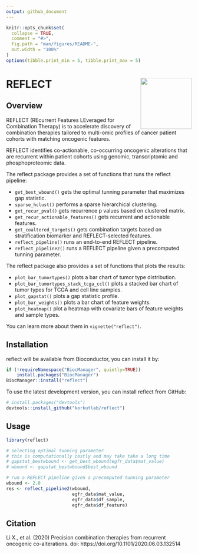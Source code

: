```yaml
---
output: github_document
---
```


<!-- README.md is generated from README.Rmd. Please edit that file -->

```r
knitr::opts_chunk$set(
  collapse = TRUE,
  comment = "#>",
  fig.path = "man/figures/README-",
  out.width = "100%"
)
options(tibble.print_min = 5, tibble.print_max = 5)
```

# REFLECT <a href='https://bioinformatics.mdanderson.org/reflect/'><img src='man/figures/logo_200px.png' align="right" height="139" /></a>

## Overview

REFLECT (REcurrent Features LEveraged for Combination Therapy) is to accelerate discovery of combination therapies tailored to multi-omic profiles of cancer patient cohorts with matching oncogenic features. 

REFLECT identifies co-actionable, co-occurring oncogenic alterations that are recurrent within patient cohorts using genomic, transcriptomic and phosphoproteomic data.

The reflect package provides a set of functions that runs the reflect pipeline:

* `get_best_wbound()` gets the optimal tunning parameter that maximizes gap statistic.
* `sparse_hclust()` performs a sparse hierarchical clustering.
* `get_recur_pval()` gets recurrence p values based on clustered matrix.
* `get_recur_actionable_features()` gets recurrent and actionable features.
* `get_coaltered_targets()` gets combination targets based on stratification biomarker and REFLECT-selected features.
* `reflect_pipeline()` runs an end-to-end REFLECT pipeline.
* `reflect_pipeline2()` runs a REFLECT pipeline given a precomputed tunning parameter.

The reflect package also provides a set of functions that plots the results:

* `plot_bar_tumortypes()` plots a bar chart of tumor type distribution.
* `plot_bar_tumortypes_stack_tcga_ccl()` plots a stacked bar chart of tumor types for TCGA and cell line samples.
* `plot_gapstat()` plots a gap statistic profile.
* `plot_bar_weights()` plots a bar chart of feature weights.
* `plot_heatmap()` plot a heatmap with covariate bars of feature weights and sample types.

You can learn more about them in `vignette("reflect")`. 

## Installation

reflect will be available from Bioconductor, you can install it by:
```r
if (!requireNamespace("BiocManager", quietly=TRUE))
    install.packages("BiocManager")
BiocManager::install("reflect")
```

To use the latest development version, you can install reflect from GitHub:

```r
# install.packages("devtools")
devtools::install_github("korkutlab/reflect")
```

## Usage

```r
library(reflect)

# selecting optimal tunning parameter
# this is computationally costly and may take take a long time 
# gapstat_bestwbound <- get_best_wbound(egfr_data$mat_value)
# wbound <- gapstat_bestwbound$best_wbound

# run a REFLECT pipeline given a precomputed tunning parameter
wbound <- 2.0
res <- reflect_pipeline2(wbound, 
                         egfr_data$mat_value, 
                         egfr_data$df_sample, 
                         egfr_data$df_feature)
```

## Citation
Li X., et al. (2020) Precision combination therapies from recurrent oncogenic co-alterations. doi: https://doi.org/10.1101/2020.06.03.132514
